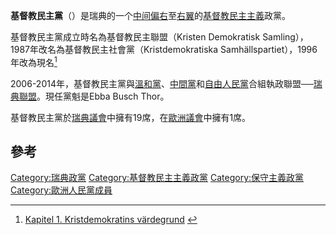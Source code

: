 {{Infobox political party
|country = 瑞典
|name_english = 基督教民主黨
|name_native = Kristdemokraterna
|party_logo = Christian Democrats Sweden logo 2017.svg
|leader = [[Ebba_Busch_Thor|Ebba Busch Thor]]
|foundation = 1964年
|position = [[中間偏右|中間偏右]]至[[右翼|右翼]]
|ideology = [[基督教民主主義|基督教民主主義]]<br>[[社會保守主義|社會保守主義]]<br>[[文化保守主义|文化保守主义]]<br>[[经济自由主义|经济自由主义]]<br>[[君主主义|君主主义]]
|membership = 22,320 (2009)<ref>{{citenews|url=http://svt.se/2.22620/1.1927298/partierna_tappar_medlemmar|work=SVT|title=Partierna tappar medlemmar|date=15 March 2010|first1=Robert|last1=Cederholm|first2=Anders|last2=Eliasson|deadurl=yes|archiveurl=https://web.archive.org/web/20110515120049/http://svt.se/2.22620/1.1927298/partierna_tappar_medlemmar|archivedate=2011年5月15日}}</ref>
|international=[[中間派民主國際|中間派民主國際]]
|european = [[歐洲人民黨|歐洲人民黨]]
|europarl = [[歐洲人民黨|歐洲人民黨]]
|colours = [[藍色|藍色]]、[[白色|白色]]
|colorcode = {{Party meta/color/基督教民主黨 (瑞典)}}
|headquarters = Munkbron 1, Stockholm
|website = [http://www.kristdemokraterna.se/ http://www.kristdemokraterna.se/]
|seats1_title = [[瑞典議會|議會]]席次
|seats1 = {{Infobox political party/seats|19|349|hex={{Party meta/color/基督教民主黨 (瑞典)}}}}
|seats2_title = [[歐洲議會|歐洲議會]]席次
|seats2 = {{Infobox political party/seats|1|20|hex={{Party meta/color/基督教民主黨 (瑞典)}}}}
|seats3_title = [[瑞典省份|省議會]]席次<ref name=stat>{{citeweb|url=http://www.scb.se/Pages/ProductTables____12275.aspx|title=Allmänna val, valresultat|work=Statistics Sweden|accessdate=2011-08-27|archive-date=2013-11-03|archive-url=https://web.archive.org/web/20131103075228/http://www.scb.se/Pages/ProductTables____12275.aspx|dead-url=no}}</ref>
|seats3 = {{Infobox political party/seats|82|1662|hex={{Party meta/color/基督教民主黨 (瑞典)}}}}
|seats4_title = [[瑞典自治市|自治市議會]]席次<ref name=stat/>
|seats4 = {{Infobox political party/seats|591|12978|hex={{Party meta/color/基督教民主黨 (瑞典)}}}}
}}
'''基督教民主黨'''（{{lang|sv|Kristdemokraterna}}）是瑞典的一个[[中間偏右|中间偏右]]至[[右派|右翼]]的[[基督教民主主義|基督教民主主義]]政黨。

基督教民主黨成立時名為基督教民主聯盟（Kristen Demokratisk Samling），1987年改名為基督教民主社會黨（Kristdemokratiska Samhällspartiet），1996年改為現名<ref>[http://www.kristdemokraterna.se/VarPolitik/Principprogram/Kapitel1  Kapitel 1. Kristdemokratins värdegrund] {{webarchive|url=https://web.archive.org/web/20100505054557/http://www.kristdemokraterna.se/VarPolitik/Principprogram/Kapitel1 |date=2010-05-05 }}</ref>

2006-2014年，基督教民主黨與[[溫和黨|溫和黨]]、[[中間黨_(瑞典)|中間黨]]和[[自由人民黨_(瑞典)|自由人民黨]]合組執政聯盟──[[瑞典聯盟|瑞典聯盟]]。現任黨魁是Ebba Busch Thor。

基督教民主黨於[[瑞典議會|瑞典議會]]中擁有19席，在[[歐洲議會|歐洲議會]]中擁有1席。

== 參考 ==
{{reflist}}

{{瑞典政黨}}

[[Category:瑞典政黨|Category:瑞典政黨]]
[[Category:基督教民主主義政黨|Category:基督教民主主義政黨]]
[[Category:保守主義政黨|Category:保守主義政黨]]
[[Category:歐洲人民黨成員|Category:歐洲人民黨成員]]